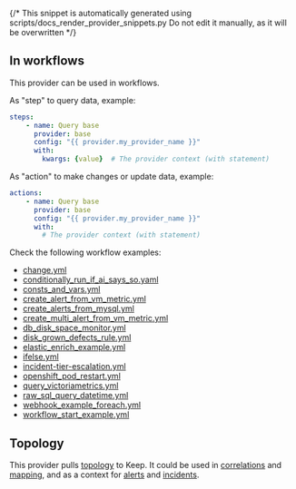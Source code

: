 {/* This snippet is automatically generated using scripts/docs_render_provider_snippets.py
Do not edit it manually, as it will be overwritten */}


## In workflows

This provider can be used in workflows.


As "step" to query data, example:
```yaml
steps:
    - name: Query base
      provider: base
      config: "{{ provider.my_provider_name }}"
      with:
        kwargs: {value}  # The provider context (with statement)
```


As "action" to make changes or update data, example:
```yaml
actions:
    - name: Query base
      provider: base
      config: "{{ provider.my_provider_name }}"
      with:
        # The provider context (with statement)
```




Check the following workflow examples:
- [change.yml](https://github.com/keephq/keep/blob/main/examples/workflows/change.yml)
- [conditionally_run_if_ai_says_so.yaml](https://github.com/keephq/keep/blob/main/examples/workflows/conditionally_run_if_ai_says_so.yaml)
- [consts_and_vars.yml](https://github.com/keephq/keep/blob/main/examples/workflows/consts_and_vars.yml)
- [create_alert_from_vm_metric.yml](https://github.com/keephq/keep/blob/main/examples/workflows/create_alert_from_vm_metric.yml)
- [create_alerts_from_mysql.yml](https://github.com/keephq/keep/blob/main/examples/workflows/create_alerts_from_mysql.yml)
- [create_multi_alert_from_vm_metric.yml](https://github.com/keephq/keep/blob/main/examples/workflows/create_multi_alert_from_vm_metric.yml)
- [db_disk_space_monitor.yml](https://github.com/keephq/keep/blob/main/examples/workflows/db_disk_space_monitor.yml)
- [disk_grown_defects_rule.yml](https://github.com/keephq/keep/blob/main/examples/workflows/disk_grown_defects_rule.yml)
- [elastic_enrich_example.yml](https://github.com/keephq/keep/blob/main/examples/workflows/elastic_enrich_example.yml)
- [ifelse.yml](https://github.com/keephq/keep/blob/main/examples/workflows/ifelse.yml)
- [incident-tier-escalation.yml](https://github.com/keephq/keep/blob/main/examples/workflows/incident-tier-escalation.yml)
- [openshift_pod_restart.yml](https://github.com/keephq/keep/blob/main/examples/workflows/openshift_pod_restart.yml)
- [query_victoriametrics.yml](https://github.com/keephq/keep/blob/main/examples/workflows/query_victoriametrics.yml)
- [raw_sql_query_datetime.yml](https://github.com/keephq/keep/blob/main/examples/workflows/raw_sql_query_datetime.yml)
- [webhook_example_foreach.yml](https://github.com/keephq/keep/blob/main/examples/workflows/webhook_example_foreach.yml)
- [workflow_start_example.yml](https://github.com/keephq/keep/blob/main/examples/workflows/workflow_start_example.yml)


## Topology
This provider pulls [topology](/overview/servicetopology) to Keep. It could be used in [correlations](/overview/correlation-topology)
and [mapping](/overview/enrichment/mapping#mapping-with-topology-data), and as a context
for [alerts](/alerts/sidebar#7-alert-topology-view) and [incidents](/overview#17-incident-topology).